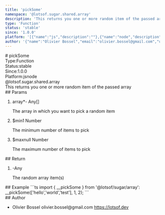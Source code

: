 ```yaml
---
title: 'pickSome'
namespace: '@lotsof.sugar.shared.array'
description: 'This returns you one or more random item of the passed array'
type: 'Function'
status: 'stable'
since: '1.0.0'
platform: '[{"name":"js","description":""},{"name":"node","description":""}]'
author: '{"name":"Olivier Bossel","email":"olivier.bossel@gmail.com","url":"https://lotsof.dev"}'
---
```

<div class="docmap-mdx">
# pickSome
<div class="_metas">
<div class="_type"><span class="_type-label">Type:</span><span class="_type-value">Function</span></div>
<div class="_status"><span class="_status-label">Status:</span><span class="_status-value -stable">stable</span></div>
<div class="_since"><span class="_since-label">Since:</span><span class="_since-value">1.0.0</span></div>
<div class="_platform"><span class="_platform-label">Platform:</span><span class="_platform-value -js">js</span><span class="_platform-value -node">node</span></div>
</div>
<div class="_namespace">@lotsof.sugar.shared.array</div>
<div class="_description typo-lead typo-format">
This returns you one or more random item of the passed array
</div>
<div class="_params">
## Params
<ol class="_list">
<li class="_item">
<span class="_name">array<span class="_required">*</span></span><span class="_default">-</span> <span class="_type">Any&lsqb;&rsqb;</span>
<p class="_description">The array in which you want to pick a random item</p>
</li>
<li class="_item">
<span class="_name">$min</span><span class="_default">1</span> <span class="_type">Number</span>
<p class="_description">The minimum number of items to pick</p>
</li>
<li class="_item">
<span class="_name">$max</span><span class="_default">null</span> <span class="_type">Number</span>
<p class="_description">The maximum number of items to pick</p>
</li>
</ol>
</div>
<div class="_return">
## Return
<ol class="_list">
<li class="_item">
<span class="_default">-</span><span class="_type">Any</span>
<p class="_description">The random array item&lpar;s&rpar;</p>
</li>
</ol>
</div>
<div class="_examples">
## Example
```ts
import { __pickSome } from '@lotsof/sugar/array':
__pickSome(['hello','world','test'], 1, 2);
```
</div>
<div class="_author">
## Author
<ul class="_list">
<li class="_item">
<span class="_name">Olivier Bossel</span>
<span class="_email">olivier.bossel@gmail.com</span>
<a href="https://lotsof.dev" target="_blank" class="_url">https://lotsof.dev</a>
</li>
</ul>
</div>
</div>